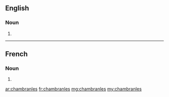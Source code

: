 ==English==

===Noun===
{{head|en|noun plural form}}

# {{plural of|chambranle|lang=en}}

----

==French==

===Noun===
{{head|fr|noun plural form|g=m}}

# {{plural of|chambranle|lang=fr}}

[[ar:chambranles]]
[[fr:chambranles]]
[[mg:chambranles]]
[[my:chambranles]]